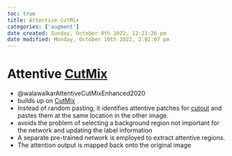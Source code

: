 ```yaml
---
toc: true
title: Attentive CutMix
categories: ['augment']
date created: Sunday, October 9th 2022, 12:21:26 pm
date modified: Monday, October 10th 2022, 2:02:07 pm
---
```


# Attentive [CutMix](CutMix.qmd)
- @walawalkarAttentiveCutMixEnhanced2020
- builds up on [CutMix](CutMix.qmd) .
- Instead of random pasting, it identifies attentive patches for [cutout](cutout.qmd) and pastes them at the same location in the other image.
- avoids the problem of selecting a background region not important for the network and updating the label information
- A separate pre-trained network is employed to extract attentive regions.
- The attention output is mapped back onto the original image



